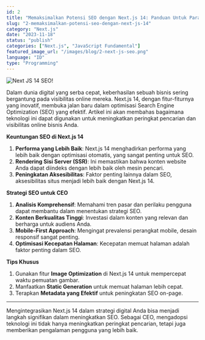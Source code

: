 ```yaml
---
id: 2
title: "Memaksimalkan Potensi SEO dengan Next.js 14: Panduan Untuk Para CEO"
slug: "2-memaksimalkan-potensi-seo-dengan-next-js-14"
category: "Next.js"
date: "2023-11-18"
status: "publish"
categories: ["Next.js", "JavaScript Fundamental"]
featured_image_url: "/images/blog/2-next-js-seo.png"
language: "ID"
type: "Programming"
---
```


![Next JS 14 SEO!](/images/blog/2-next-js-seo.png "Next JS 14 SEO")

Dalam dunia digital yang serba cepat, keberhasilan sebuah bisnis sering bergantung pada visibilitas online mereka. Next.js 14, dengan fitur-fiturnya yang inovatif, membuka jalan baru dalam optimisasi Search Engine Optimization (SEO) yang efektif. Artikel ini akan membahas bagaimana teknologi ini dapat digunakan untuk meningkatkan peringkat pencarian dan visibilitas online bisnis Anda.

**Keuntungan SEO di Next.js 14**

1. **Performa yang Lebih Baik**: Next.js 14 menghadirkan performa yang lebih baik dengan optimisasi otomatis, yang sangat penting untuk SEO.
2. **Rendering Sisi Server (SSR)**: Ini memastikan bahwa konten website Anda dapat diindeks dengan lebih baik oleh mesin pencari.
3. **Peningkatan Aksesibilitas**: Faktor penting lainnya dalam SEO, aksesibilitas situs menjadi lebih baik dengan Next.js 14.

**Strategi SEO untuk CEO**

1. **Analisis Komprehensif**: Memahami tren pasar dan perilaku pengguna dapat membantu dalam menentukan strategi SEO.
2. **Konten Berkualitas Tinggi**: Investasi dalam konten yang relevan dan berharga untuk audiens Anda.
3. **Mobile-First Approach**: Mengingat prevalensi perangkat mobile, desain responsif sangat penting.
4. **Optimisasi Kecepatan Halaman**: Kecepatan memuat halaman adalah faktor penting dalam SEO.

**Tips Khusus**

1. Gunakan fitur **Image Optimization** di Next.js 14 untuk mempercepat waktu pemuatan gambar.
2. Manfaatkan **Static Generation** untuk memuat halaman lebih cepat.
3. Terapkan **Metadata yang Efektif** untuk peningkatan SEO on-page.

---

Mengintegrasikan Next.js 14 dalam strategi digital Anda bisa menjadi langkah signifikan dalam meningkatkan SEO. Sebagai CEO, mengadopsi teknologi ini tidak hanya meningkatkan peringkat pencarian, tetapi juga memberikan pengalaman pengguna yang lebih baik.